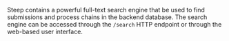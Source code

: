 
Steep contains a powerful full-text search engine that be used to find <ScrollLink href="#submissions">submissions</ScrollLink> and <ScrollLink href="#process-chains">process chains</ScrollLink> in the backend database. The search engine can be accessed through the <ScrollLink href="#get-search">`/search` HTTP endpoint</ScrollLink> or through the <ScrollLink href="#web-based-user-interface">web-based user interface</ScrollLink>.
